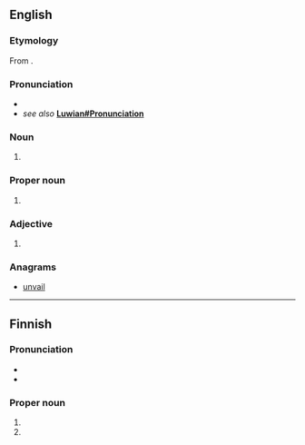 ==English==

===Etymology===
From {{suffix|Luvia|an|lang=en}}.

===Pronunciation===
* {{IPA|/ˈluːvɪən/|lang=en}}
* ''see also'' '''[[Luwian#Pronunciation]]'''

===Noun===
{{en-noun}}

# {{alternative form of|Luwian|lang=en}}

===Proper noun===
{{en-proper noun}}

# {{alternative form of|Luwian|lang=en}}

===Adjective===
{{en-adj|-}}

# {{alternative form of|Luwian|lang=en}}

===Anagrams===
* [[unvail#English|unvail]]

----

==Finnish==

===Pronunciation===
* {{IPA|/ˈluviɑn/|lang=fi}}
* {{hyphenation|lu|vi|a|n|lang=fi}}

===Proper noun===
{{head|fi|proper noun form}}

# {{fi-form of|case=genitive|pl=singular|Luvia}}
# {{fi-form of|case=accusative|pl=singular|Luvia}}